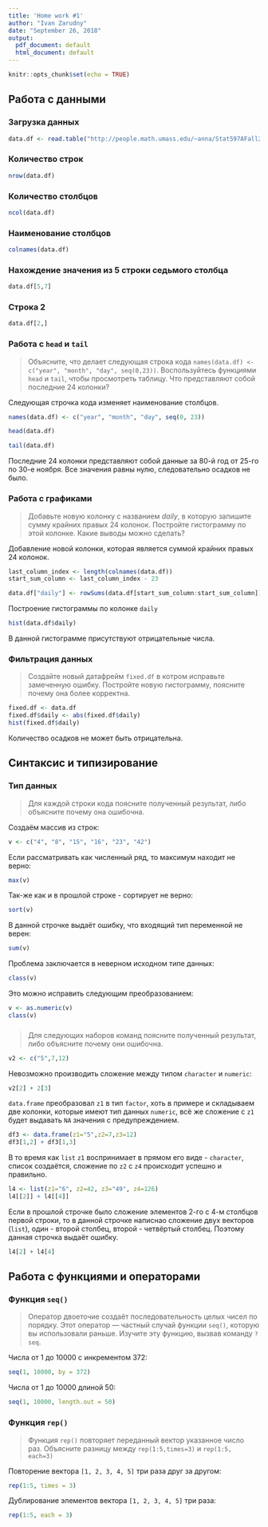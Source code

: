 ```yaml
---
title: 'Home work #1'
author: "Ivan Zarudny"
date: "September 26, 2018"
output:
  pdf_document: default
  html_document: default
---
```


```r
knitr::opts_chunk$set(echo = TRUE)
```

## Работа с данными

### Загрузка данных

```r
data.df <- read.table("http://people.math.umass.edu/~anna/Stat597AFall2016/rnf6080.dat", header = TRUE)
```

### Количество строк

```r
nrow(data.df)
```

### Количество столбцов

```r
ncol(data.df)
```

### Наименование столбцов

```r
colnames(data.df)
```

### Нахождение значения из 5 строки седьмого столбца

```r
data.df[5,7]
```

### Строка 2

```r
data.df[2,]
```

### Работа с ``head`` и ``tail``
>Объясните, что делает следующая строка кода ``names(data.df) <- c("year", "month", "day", seq(0,23))``. Воспользуйтесь функциями ``head`` и ``tail``, чтобы просмотреть таблицу. Что представляют собой последние 24 колонки?

Следующая строчка кода изменяет наименование столбцов.
```r
names(data.df) <- c("year", "month", "day", seq(0, 23))
```

```r
head(data.df)
```

```r
tail(data.df)
```

Последние 24 колонки представляют собой данные за 80-й год от 25-го по 30-е ноября. Все значения равны нулю, следовательно осадков не было.

### Работа с графиками
>Добавьте новую колонку с названием *daily*, в которую запишите сумму крайних правых 24 колонок. Постройте гистограмму по этой колонке. Какие выводы можно сделать?

Добавление новой колонки, которая является суммой крайних правых 24 колонок.
```r
last_column_index <- length(colnames(data.df))
start_sum_column <- last_column_index - 23

data.df["daily"] <- rowSums(data.df[start_sum_column:start_sum_column])
```

Построение гистограммы по колонке ``daily``
```r
hist(data.df$daily)
```

В данной гистограмме присутствуют отрицательные числа.

### Фильтрация данных
>Создайте новый датафрейм ``fixed.df`` в котром исправьте замеченную ошибку. Постройте новую гистограмму, поясните почему она более корректна.

```r
fixed.df <- data.df
fixed.df$daily <- abs(fixed.df$daily)
hist(fixed.df$daily)
```

Количество осадков не может быть отрицательна.

## Синтаксис и типизирование

### Тип данных
>Для каждой строки кода поясните полученный результат, либо объясните почему она ошибочна.

Создаём массив из строк:
```r
v <- c("4", "8", "15", "16", "23", "42")
```

Если рассматривать как численный ряд, то максимум находит не верно:
```r
max(v)
```

Так-же как и в прошлой строке - сортирует не верно:
```r
sort(v)
```

В данной строчке выдаёт ошибку, что входящий тип переменной не верен:
```r
sum(v)
```

Проблема заключается в неверном исходном типе данных:

```r
class(v)
```

Это можно исправить следующим преобразованием:
```r
v <- as.numeric(v)
class(v)
```

###
>Для следующих наборов команд поясните полученный результат, либо объясните почему они ошибочна.

```r
v2 <- c("5",7,12)
```

Невозможно производить сложение между типом ``character`` и ``numeric``:
```r
v2[2] + 2[3]
```

``data.frame`` преобразовал ``z1`` в тип ``factor``, хоть в примере и складываем две колонки, которые имеют тип данных ``numeric``, всё же сложение с ``z1`` будет выдавать ``NA`` значения с предупреждением.
```r
df3 <- data.frame(z1="5",z2=7,z3=12)
df3[1,2] + df3[1,3]
```

В то время как ``list`` ``z1`` воспринимает в прямом его виде - ``character``, список создаётся, сложение по ``z2`` с ``z4`` происходит успешно и правильно.
```r
l4 <- list(z1="6", z2=42, z3="49", z4=126)
l4[[2]] + l4[[4]]
```

Если в прошлой строчке было сложение элементов 2-го с 4-м столбцов первой строки, то в данной строчке написнао сложение двух векторов (``list``), один - второй столбец, второй - четвёртый столбец. Поэтому данная строчка выдаёт ошибку.
```r
l4[2] + l4[4]
```

## Работа с функциями и операторами

### Функция ``seq()``
>Оператор двоеточие создаёт последовательность целых чисел по порядку. Этот оператор — частный случай функции ``seq()``, которую вы использовали раньше. Изучите эту функцию, вызвав команду ``?seq``.

Числа от 1 до 10000 с инкрементом 372:
```r
seq(1, 10000, by = 372)
```

Числа от 1 до 10000 длиной 50:
```r
seq(1, 10000, length.out = 50)
```


### Функция ``rep()``
>Функция ``rep()`` повторяет переданный вектор указанное число раз. Объясните разницу между ``rep(1:5,times=3)`` и ``rep(1:5, each=3)``

Повторение вектора ``[1, 2, 3, 4, 5]`` три раза друг за другом:
```r
rep(1:5, times = 3)
```

Дублирование элементов вектора ``[1, 2, 3, 4, 5]`` три раза:
```r
rep(1:5, each = 3)
```
